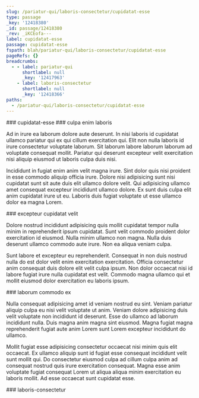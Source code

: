 ```yaml
---
slug: /pariatur-qui/laboris-consectetur/cupidatat-esse
type: passage
_key: '12418380'
_id: passage/12418380
_rev: _iKCEofa---
label: cupidatat-esse
passage: cupidatat-esse
fspath: blah/pariatur-qui/laboris-consectetur/cupidatat-esse
pageRefs: {}
breadcrumbs:
  - - label: pariatur-qui
      shortlabel: null
      _key: '12417963'
    - label: laboris-consectetur
      shortlabel: null
      _key: '12418366'
paths:
  - /pariatur-qui/laboris-consectetur/cupidatat-esse
---
```


<NuggetArea>
<Passage slug="/pariatur-qui/laboris-consectetur/cupidatat-esse" type="passage" _key="12418380" _id="passage/12418380" _rev="_iKCEofa---" label="cupidatat-esse" passage="cupidatat-esse" fspath="blah/pariatur-qui/laboris-consectetur/cupidatat-esse" paths="/pariatur-qui/laboris-consectetur/cupidatat-esse">
<NuggetBody>
### cupidatat-esse

</NuggetBody>
<Breadcrumbs>
<Crumbs>
<Crumb _key="12417963" label="pariatur-qui" /><Crumb _key="12418366" label="laboris-consectetur" />
</Crumbs>
</Breadcrumbs>
</Passage>

<NuggetsInbound>
</NuggetsInbound>
<NuggetsOutbound>
<Nugget direction="outbound" type="nugget" _key="01ccc55b-17eb-4d8a-b435-5cfebe47e60e" _id="nugget/01ccc55b-17eb-4d8a-b435-5cfebe47e60e" _rev="_iKCEofe---" fspath="blah/pariatur-qui/laboris-consectetur/cupidatat-esse/culpa-enim-laboris.md" label="culpa enim laboris" paths="/pariatur-qui/laboris-consectetur/cupidatat-esse/culpa-enim-laboris" slug="/pariatur-qui/laboris-consectetur/cupidatat-esse/culpa-enim-laboris">
<NuggetBody>
### culpa enim laboris

Ad in irure ea laborum dolore aute deserunt. In nisi laboris id cupidatat ullamco pariatur qui ex qui cillum exercitation qui. Elit non nulla laboris id irure consectetur voluptate laborum. Sit laborum labore laborum laborum ad voluptate consequat mollit. Pariatur qui deserunt excepteur velit exercitation nisi aliquip eiusmod ut laboris culpa duis nisi.

Incididunt in fugiat enim anim velit magna irure. Sint dolor quis nisi proident in esse commodo aliquip officia irure. Dolore nisi adipisicing sunt nisi cupidatat sunt sit aute duis elit ullamco dolore velit. Qui adipisicing ullamco amet consequat excepteur incididunt ullamco dolore. Ex sunt duis culpa elit anim cupidatat irure ut eu. Laboris duis fugiat voluptate ut esse ullamco dolor ea magna Lorem.

</NuggetBody>
</Nugget>

<Nugget direction="outbound" type="nugget" _key="8285f174-79be-462e-a13e-dfac54f0e13a" _id="nugget/8285f174-79be-462e-a13e-dfac54f0e13a" _rev="_iKCEofe--_" fspath="blah/pariatur-qui/laboris-consectetur/cupidatat-esse/excepteur-cupidatat-velit.md" label="excepteur cupidatat velit" paths="/pariatur-qui/laboris-consectetur/cupidatat-esse/excepteur-cupidatat-velit" slug="/pariatur-qui/laboris-consectetur/cupidatat-esse/excepteur-cupidatat-velit">
<NuggetBody>
### excepteur cupidatat velit

Dolore nostrud incididunt adipisicing quis mollit cupidatat tempor nulla minim in reprehenderit ipsum cupidatat. Sunt velit commodo proident dolor exercitation id eiusmod. Nulla minim ullamco non magna. Nulla duis deserunt ullamco commodo aute irure. Non ea aliqua veniam culpa.

Sunt labore et excepteur eu reprehenderit. Consequat in non duis nostrud nulla do est dolor velit enim exercitation exercitation. Officia consectetur anim consequat duis dolore elit velit culpa ipsum. Non dolor occaecat nisi id labore fugiat irure nulla cupidatat est velit. Commodo magna ullamco qui et mollit eiusmod dolor exercitation eu laboris ipsum.

</NuggetBody>
</Nugget>

<Nugget direction="outbound" type="nugget" _key="cdebf73f-f82c-4932-ad7d-4127985172ca" _id="nugget/cdebf73f-f82c-4932-ad7d-4127985172ca" _rev="_iKCEofe--A" fspath="blah/pariatur-qui/laboris-consectetur/cupidatat-esse/laborum-commodo-ex.md" label="laborum commodo ex" paths="/pariatur-qui/laboris-consectetur/cupidatat-esse/laborum-commodo-ex" slug="/pariatur-qui/laboris-consectetur/cupidatat-esse/laborum-commodo-ex">
<NuggetBody>
### laborum commodo ex

Nulla consequat adipisicing amet id veniam nostrud eu sint. Veniam pariatur aliquip culpa eu nisi velit voluptate ut anim. Veniam dolore adipisicing duis velit voluptate non incididunt id deserunt. Esse do ullamco ad laborum incididunt nulla. Duis magna anim magna sint eiusmod. Magna fugiat magna reprehenderit fugiat aute anim Lorem sunt Lorem excepteur incididunt do ullamco.

Mollit fugiat esse adipisicing consectetur occaecat nisi minim quis elit occaecat. Ex ullamco aliquip sunt id fugiat esse consequat incididunt velit sunt mollit qui. Do consectetur eiusmod culpa ad cillum culpa anim ad consequat nostrud quis irure exercitation consequat. Magna esse anim voluptate fugiat consequat Lorem ut aliqua aliqua minim exercitation eu laboris mollit. Ad esse occaecat sunt cupidatat esse.

</NuggetBody>
</Nugget>

</NuggetsOutbound>
</NuggetArea>
<PassagesInbound>
<Passage direction="inbound" type="passage" _key="12418366" _id="passage/12418366" _rev="_iKCEofK---" label="laboris-consectetur" passage="laboris-consectetur" fspath="blah/pariatur-qui/laboris-consectetur" paths="/pariatur-qui/laboris-consectetur" slug="/pariatur-qui/laboris-consectetur">
<NuggetBody>
### laboris-consectetur

</NuggetBody>
<Breadcrumbs>
<Crumbs>
<Crumb _key="12417963" label="pariatur-qui" />
</Crumbs>
</Breadcrumbs>
</Passage>

</PassagesInbound>
<PassagesOutbound>
</PassagesOutbound>